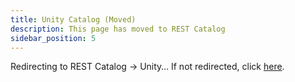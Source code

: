 ```yaml
---
title: Unity Catalog (Moved)
description: This page has moved to REST Catalog
sidebar_position: 5
---
```



<Head>
  <meta httpEquiv="refresh" content="0; url=/docs/writers/iceberg/catalog/unity" />
</Head>

Redirecting to REST Catalog → Unity… If not redirected, click [here](/docs/writers/iceberg/catalog/unity). 